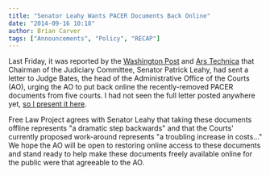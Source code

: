 ```yaml
---
title: "Senator Leahy Wants PACER Documents Back Online"
date: "2014-09-16 10:18"
author: Brian Carver
tags: ["Announcements", "Policy", "RECAP"]
---
```


Last Friday, it was reported by the [Washington
Post](http://www.washingtonpost.com/blogs/the-switch/wp/2014/09/12/senate-judiciary-chairman-urges-pacer-to-restore-access-to-removed-case-archives/)
and [Ars
Technica](http://arstechnica.com/tech-policy/2014/09/senator-demands-us-courts-recover-10-years-of-online-public-records/)
that Chairman of the Judiciary Committee, Senator Patrick Leahy, had
sent a letter to Judge Bates, the head of the Administrative Office of
the Courts (AO), urging the AO to put back online the recently-removed PACER
documents from five courts. I had not seen the full letter posted
anywhere yet, [so I present it here][1].

[1]: /pdf/9-12-14-Senator-Leahy-to-Judge-Bates.pdf

Free Law Project agrees with Senator Leahy that taking these documents
offline represents "a dramatic step backwards" and that the Courts'
currently proposed work-around represents "a troubling increase in
costs..." We hope the AO will be open to restoring online access to
these documents and stand ready to help make these documents freely
available online for the public were that agreeable to the AO.

